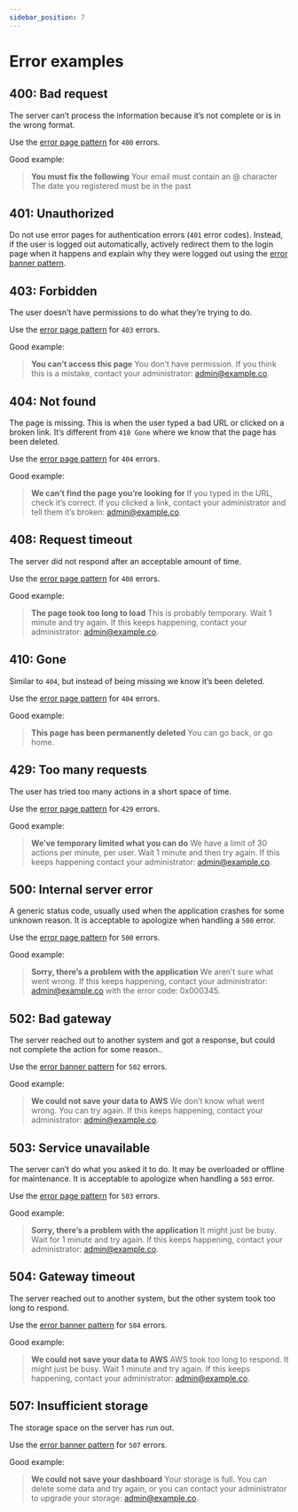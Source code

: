 ```yaml
---
sidebar_position: 7
---
```


# Error examples

## 400: Bad request
The server can’t process the information because it’s not complete or is in the wrong format.

Use the [error page pattern](./error-page.mdx) for `400` errors.

Good example:
> **You must fix the following**
> Your email must contain an @ character
> The date you registered must be in the past

## 401: Unauthorized
Do not use error pages for authentication errors (`401` error codes). Instead, if the user is logged out automatically, actively redirect them to the login page when it happens and explain why they were logged out using the [error banner pattern](./error-banners.mdx).

## 403: Forbidden
The user doesn’t have permissions to do what they’re trying to do.

Use the [error page pattern](./error-page.mdx) for `403` errors.

Good example:
> **You can’t access this page**
> You don’t have permission. If you think this is a mistake, contact your administrator: [admin@example.co](#).

## 404: Not found
The page is missing. This is when the user typed a bad URL or clicked on a broken link. It’s different from `410 Gone` where we know that the page has been deleted.

Use the [error page pattern](./error-page.mdx) for `404` errors.

Good example:
> **We can’t find the page you’re looking for**
> If you typed in the URL, check it’s correct. If you clicked a link, contact your administrator and tell them it’s broken: [admin@example.co](#).

## 408: Request timeout
The server did not respond after an acceptable amount of time.

Use the [error page pattern](./error-page.mdx) for `408` errors.

Good example:
> **The page took too long to load**
> This is probably temporary. Wait 1 minute and try again. If this keeps happening, contact your administrator: admin@example.co.

## 410: Gone
Similar to `404`, but instead of being missing we know it’s been deleted.

Use the [error page pattern](./error-page.mdx) for `404` errors.

Good example:
> **This page has been permanently deleted**
> You can go back, or go home.

## 429: Too many requests
The user has tried too many actions in a short space of time.

Use the [error page pattern](./error-page.mdx) for `429` errors.

Good example:
> **We’ve temporary limited what you can do**
> We have a limit of 30 actions per minute, per user. Wait 1 minute and then try again. If this keeps happening contact your administrator: [admin@example.co](#).

## 500: Internal server error
A generic status code, usually used when the application crashes for some unknown reason. It is acceptable to apologize when handling a `500` error.

Use the [error page pattern](./error-page.mdx) for `500` errors.

Good example:
> **Sorry, there’s a problem with the application**
> We aren’t sure what went wrong. If this keeps happening, contact your administrator: admin@example.co with the error code: 0x000345.

## 502: Bad gateway
The server reached out to another system and got a response, but could not complete the action for some reason..

Use the [error banner pattern](./error-banners.mdx) for `502` errors.

Good example:
> **We could not save your data to AWS**
> We don’t know what went wrong. You can try again. If this keeps happening, contact your administrator: [admin@example.co](#).

## 503: Service unavailable
The server can’t do what you asked it to do. It may be overloaded or offline for maintenance. It is acceptable to apologize when handling a `503` error.

Use the [error page pattern](./error-page.mdx) for `503` errors.

Good example:
> **Sorry, there’s a problem with the application**
> It might just be busy. Wait for 1 minute and try again. If this keeps happening, contact your administrator: [admin@example.co](#).

## 504: Gateway timeout
The server reached out to another system, but the other system took too long to respond.

Use the [error banner pattern](./error-banners.mdx) for `504` errors.

Good example:
> **We could not save your data to AWS**
> AWS took too long to respond. It might just be busy. Wait 1 minute and try again. If this keeps happening, contact your administrator: [admin@example.co](#).

## 507: Insufficient storage
The storage space on the server has run out.

Use the [error banner pattern](./error-banners.mdx) for `507` errors.

Good example:
> **We could not save your dashboard**
> Your storage is full. You can delete some data and try again, or you can contact your administrator to upgrade your storage: [admin@example.co](#).
